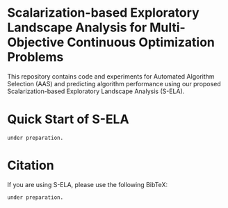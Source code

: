 # Scalarization-based Exploratory Landscape Analysis for Multi-Objective Continuous Optimization Problems

This repository contains code and experiments for Automated Algorithm Selection (AAS) and predicting algorithm performance using our proposed Scalarization-based Exploratory Landscape Analysis (S-ELA).

# Quick Start of S-ELA

`under preparation.`

# Citation

If you are using S-ELA, please use the following BibTeX:

`under preparation.`

